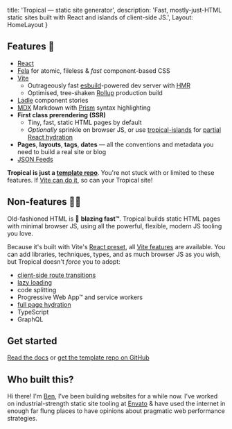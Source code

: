 
  title: 'Tropical — static site generator',
  description: 'Fast, mostly-just-HTML static sites built with React and islands of client-side JS.',
  Layout: HomeLayout
}

## Features 🍹

- [React](https://reactjs.org/)
- [Fela](http://fela.js.org/) for atomic, fileless & *fast* component-based CSS
- [Vite](https://vitejs.dev/)
  - Outrageously fast [esbuild](https://esbuild.github.io/)-powered dev server with <abbr title='Hot Module Replacement'>HMR</abbr>
  - Optimised, tree-shaken [Rollup](https://rollupjs.org/) production build
- [Ladle](https://ladle.dev/) component stories
- [MDX](https://mdxjs.com/) Markdown with [Prism](https://prismjs.com/) syntax highlighting
- **First class prerendering (SSR)**
  - Tiny, fast, static HTML pages by default
  - *Optionally* sprinkle on browser JS, or use [tropical-islands](https://github.com/bensmithett/tropical-utils/tree/main/packages/tropical-islands) for [partial React hydration](https://markus.oberlehner.net/blog/partial-hydration-concepts-lazy-and-active/)
- **Pages**, **layouts**, **tags**, **dates** — all the conventions and metadata you need to build a real site or blog
- [JSON Feeds](https://jsonfeed.org/)

**Tropical is just a [template repo](https://docs.github.com/en/github/creating-cloning-and-archiving-repositories/creating-a-repository-on-github/creating-a-repository-from-a-template)**. You're not stuck with or limited to these features. If [Vite can do it](https://vitejs.dev/guide/features.html), so can your Tropical site!

## Non-features 🙅‍♀️

Old-fashioned HTML is 🚀 **blazing fast™**. Tropical builds static HTML pages with minimal browser JS, using all the powerful, flexible, modern JS tooling you love.

Because it's built with Vite's [React preset](https://vitejs.dev/guide/#scaffolding-your-first-vite-project), all [Vite features](https://vitejs.dev/guide/features.html) are available. You can add libraries, techniques, types, and as much browser JS as you wish, but Tropical doesn't *force* you to adopt:

- [client-side route transitions](https://twitter.com/ryanflorence/status/1186515553285857280)
- [lazy loading](https://www.bensmithett.com/an-argument-against-lazy-loading/)
- code splitting
- Progressive Web App™ and service workers
- [full page hydration](https://github.com/bensmithett/tropical/blob/docs/app/decisions/003_dont_default_to_full_page_react_hydration.md)
- TypeScript
- GraphQL

## Get started

[Read the docs](/docs/) or [get the template repo on GitHub](https://github.com/bensmithett/tropical)

## Who built this?

Hi there! I'm [Ben](https://www.bensmithett.com/), I've been building websites for a while now. I've worked on industrial-strength static site tooling at [Envato](https://envato.com/) & have used the internet in enough far flung places to have opinions about pragmatic web performance strategies.
